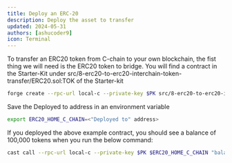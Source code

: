 ```yaml
---
title: Deploy an ERC-20 
description: Deploy the asset to transfer
updated: 2024-05-31
authors: [ashucoder9]
icon: Terminal
---
```


To transfer an ERC20 token from C-chain to your own blockchain, the fist thing we will need is the ERC20 token to bridge. You will find a contract in the Starter-Kit under src/8-erc20-to-erc20-interchain-token-transfer/ERC20.sol:TOK of the Starter-kit

```bash 
forge create --rpc-url local-c --private-key $PK src/8-erc20-to-erc20-interchain-token-transfer/ERC20.sol:TOK
```

Save the Deployed to address in an environment variable

```bash
export ERC20_HOME_C_CHAIN=<"Deployed to" address>
```

If you deployed the above example contract, you should see a balance of 100,000 tokens when you run the below command:

```bash
cast call --rpc-url local-c --private-key $PK $ERC20_HOME_C_CHAIN "balanceOf(address)(uint)" $FUNDED_ADDRESS
```
